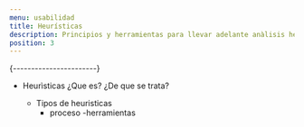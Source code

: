 ```yaml
---
menu: usabilidad
title: Heurísticas
description: Principios y herramientas para llevar adelante anàlisis heurìsticos
position: 3
---
```


 {-----------------------}
- Heurìsticas
      ¿Que es?
      ¿De que se trata?
      
  - Tipos de heuristicas
      - proceso
      -herramientas
